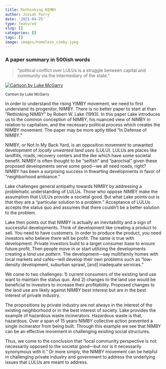 ```yaml
---
title: Rethinking NIMBY
author: Josiah Parry
date: '2021-04-25'
type: featured
slug: []
categories: []
tags: []
image: images/homeless_nimby.jpeg
---
```


### A paper summary in 500ish words

> "political conflict over LULUs is a struggle between capital and community via the intermediary of the state." 


[![Cartoon by Luke McGarry](/images/homeless_nimby.jpeg)](https://www.instagram.com/lukeymcgarry/?hl=en)

<sub> Cartoon by Luke McGarry </sub>


In order to understand the rising YIMBY movement, we need to first understand its progenitor, NIMBY. There is no better paper to start at than "Rethinking NIMBY" by Robert W. Lake (1993). In this paper Lake introduces us to the common conception of NIMBY, his nuanced view of NIMBY in relation to capitalism, and the necessary political process which creates the NIMBY movement. The paper may be more aptly titled "In Defense of NIMBY."

NIMBY, or Not In My Back Yard, is an opposition movement to unwanted development of _locally unwanted land uses_ (LULU). LULUs are places like landfills, roads, recovery centers and the like which have some societal benefit. NIMBY is often thought to be "selfish" and "parochial" given these proposed developments serve some good—we all need roads, right? NIMBY has been a surprising success in thwarting developments in favor of "neighborhood ambiance." 

Lake challenges general antipathy towards NIMBY by addressing a problematic understanding of LULUs. Those who oppose NIMBY make the assumption that LULUs provide a societal good. But what Lake points out is that they are a "particular solution to a problem."  Acceptance of LULUs accepts the status quo and assumes that there couldn't be a better solution to the problem. 

Lake then points out that NIMBY is actually an inevitability and a sign of successful developments. Think of development like creating a product to sell. You need to have customers. In order to produce the product, you need investors who believe there will be profit. The same is true with development. Private investors build to a target consumer base to ensure future profit. Then people move in or start utilizing the developments creating a _land use pattern_. The development—say multifamily homes with local markets and cafés—will develop their own problems such as "low-density development, suburban sprawl, [and] inadequate services."

We come to two challenges: 1) current consumers of the existing land use want to maintain the status quo. And 2) changes to the land use would be beneficial to investors to increase their profitability. Proposed changes to the land use are likely against NIMBY best interest but are in the best interest of private industry. 

The propositions by private industry are not always in the interest of the existing neighborhood or in the best interest of society. Lake provides the example of hazardous waste incinerators. Hazardous waste is that, hazardous. Over a span of 15 years NIMBY collective action prevented a single incinerator from being built. Through this example we see that NIMBY can be an effective movement in challenging existing social structures. 


Thus, we come to the conclusion that "local community perspective is not necessarily opposed to the societal good—but nor is it necessarily synonymous with it." Or more simply, the NIMBY movement can be helpful in challenging private industry and government to address the underlying issues that LULUs are meant to address. 

<!--

#### Glossary
   
x[^nimby]
x [^yimby]

[^nimby]: NIMBY: not in my backyard
[^yimby]: YIMBY: yes, in my backyard

-	**NIMBY**: not in my back yard
-	**YIMBY**: yes, in my back yard 
    - sub-list
-	**Zoning**
-	**Land use pattern** --> 